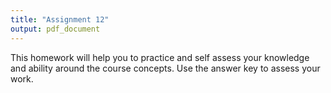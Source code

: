 ```yaml
---
title: "Assignment 12"
output: pdf_document
---
```


This homework will help you to practice and self assess your knowledge and ability around the course concepts.  Use the answer key to assess your work.  

```r
```
